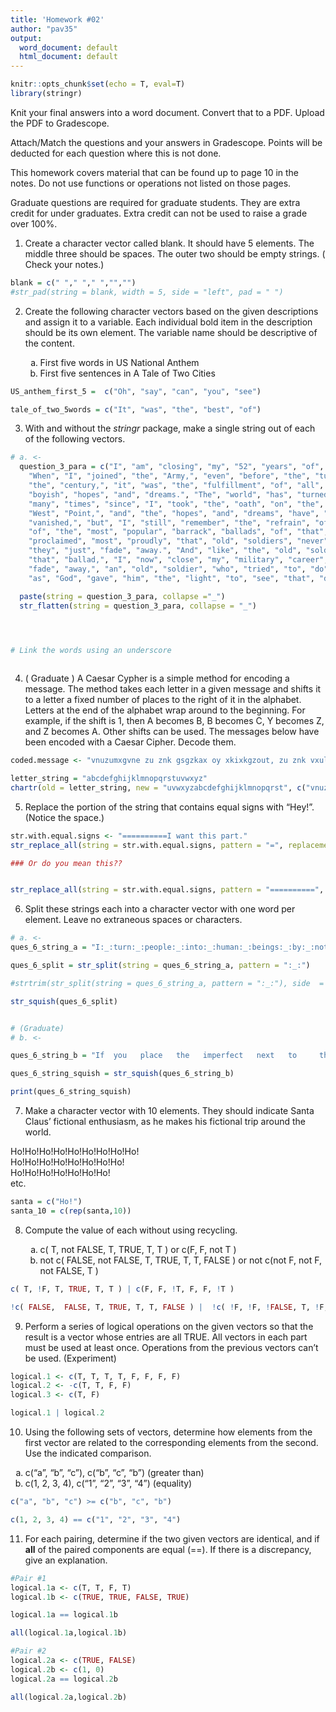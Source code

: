---
title: 'Homework #02'
author: "pav35"
output:
  word_document: default
  html_document: default
---

```{r setup, include=FALSE}
knitr::opts_chunk$set(echo = T, eval=T)
library(stringr)

```



Knit your final answers into a word document. Convert that to a PDF. Upload the PDF to Gradescope.

Attach/Match the questions and your answers in Gradescope. Points will be deducted for each question where this is not done.

This homework covers material that can be found up to page 10 in the notes. Do not use functions or operations not listed on those pages.

Graduate questions are required for graduate students. They are extra credit for under graduates. Extra credit can not be used to raise a grade over 100%.



1.	Create a character vector called blank. It should have 5 elements. The middle three should be spaces. The outer two should be empty strings. ( Check your notes.)

```{r}
blank = c(" "," "," ","","")
#str_pad(string = blank, width = 5, side = "left", pad = " ")
```

\newpage

2.	Create the following character vectors based on the given descriptions and assign it to a variable. Each individual bold item in the description should be its own element. The variable name should be descriptive of the content.

    a.	First five words in US National Anthem
    b.	First five sentences in A Tale of Two Cities 
    
```{r}
US_anthem_first_5 =  c("Oh", "say", "can", "you", "see")

tale_of_two_5words = c("It", "was", "the", "best", "of")
```
 
\newpage

3.	With and without the $stringr$ package, make a single string out of each of the following vectors.


```{r} 

# a. <- 
  question_3_para = c("I", "am", "closing", "my", "52", "years", "of", "military", "service.",
    "When", "I", "joined", "the", "Army,", "even", "before", "the", "turn", "of",
    "the", "century,", "it", "was", "the", "fulfillment", "of", "all", "of", "my",
    "boyish", "hopes", "and", "dreams.", "The", "world", "has", "turned", "over",
    "many", "times", "since", "I", "took", "the", "oath", "on", "the", "plain", "at",
    "West", "Point,", "and", "the", "hopes", "and", "dreams", "have", "long", "since",
    "vanished,", "but", "I", "still", "remember", "the", "refrain", "of", "one",
    "of", "the", "most", "popular", "barrack", "ballads", "of", "that", "day", "which",
    "proclaimed", "most", "proudly", "that", "old", "soldiers", "never", "die;",
    "they", "just", "fade", "away.", "And", "like", "the", "old", "soldier", "of",
    "that", "ballad,", "I", "now", "close", "my", "military", "career", "and", "just",
    "fade", "away,", "an", "old", "soldier", "who", "tried", "to", "do", "his", "duty",
    "as", "God", "gave", "him", "the", "light", "to", "see", "that", "duty.Good", "Bye.")

  paste(string = question_3_para, collapse ="_")
  str_flatten(string = question_3_para, collapse = "_")
  



# Link the words using an underscore



```
 
\newpage


4.	( Graduate ) A Caesar Cypher is a simple method for encoding a message. The method takes each letter in a given message and shifts it to a letter a fixed number of places to the right of it in the alphabet. Letters at the end of the alphabet wrap around to the beginning. For example, if the shift is 1, then A becomes B, B becomes C, Y becomes Z, and Z becomes A. Other shifts can be used. The messages below have been encoded with a Caesar Cipher. Decode them.

    
```{r}

coded.message <- "vnuzumxgvne zu znk gsgzkax oy xkixkgzout, zu znk vxulkyyoutgr oz oy cuxq, gtj ngxj cuxq zuu, tu sgzzkx nuc vrkgyaxghrk oz se hk."

letter_string = "abcdefghijklmnopqrstuvwxyz"
chartr(old = letter_string, new = "uvwxyzabcdefghijklmnopqrst", c("vnuzumxgvne zu znk gsgzkax oy xkixkgzout, zu znk vxulkyyoutgr oz oy cuxq, gtj ngxj cuxq zuu, tu sgzzkx nuc vrkgyaxghrk oz se hk."))

```
 
\newpage

5.	Replace the portion of the string that contains equal signs with "Hey! ". (Notice the space.)

    
```{r}
str.with.equal.signs <- "==========I want this part."
str_replace_all(string = str.with.equal.signs, pattern = "=", replacement = "Hey! ")

### Or do you mean this??


str_replace_all(string = str.with.equal.signs, pattern = "==========", replacement = "Hey! ")

```

 
\newpage


6. Split these strings each into a character vector with one word per element. Leave no extraneous spaces or characters.

```{r}

# a. <- 
ques_6_string_a = "I:_:turn:_:people:_:into:_:human:_:beings:_:by:_:not:_:making:_:them:_:into:_:gods"

ques_6_split = str_split(string = ques_6_string_a, pattern = ":_:")

#strtrim(str_split(string = ques_6_string_a, pattern = ":_:"), side  = c("both"))

str_squish(ques_6_split)


# (Graduate)
# b. <- 

ques_6_string_b = "If  you   place   the   imperfect   next   to     the   perfect, people will see the difference between the one    and the other. But if you  offer the  imperfect alone, people are    only   too apt to        be satisfied by it"

ques_6_string_squish = str_squish(ques_6_string_b) 

print(ques_6_string_squish)

```

\newpage

7. Make a character vector with 10 elements. They should indicate Santa Claus' fictional enthusiasm, as he makes his fictional trip around the world.

Ho!Ho!Ho!Ho!Ho!Ho!Ho!Ho!Ho!   
Ho!Ho!Ho!Ho!Ho!Ho!Ho!Ho!    
Ho!Ho!Ho!Ho!Ho!Ho!Ho!   
etc.

```{r}
santa = c("Ho!")
santa_10 = c(rep(santa,10))
```



 


 
\newpage

    

8. Compute the value of each without using recycling.

    a. c( T, not FALSE, T, TRUE, T, T ) or c(F, F, not T )
    b. not c( FALSE, not FALSE, T, TRUE, T, T, FALSE ) or  not c(not F, not F, not FALSE, T )
    
    
```{r}

c( T, !F, T, TRUE, T, T ) | c(F, F, !T, F, F, !T )

!c( FALSE,  FALSE, T, TRUE, T, T, FALSE ) |  !c( !F, !F, !FALSE, T, !F,!F, !FALSE )

```




 
\newpage




9. Perform a series of logical operations on the given vectors so that the result is a vector whose entries are all TRUE. All vectors in each part must be used at least once.  Operations from the previous vectors can't be used. (Experiment)

    
    
```{r}
logical.1 <- c(T, T, T, T, F, F, F, F)
logical.2 <- -c(T, T, F, F)
logical.3 <- c(T, F)

logical.1 | logical.2

```
  
\newpage
       

10. Using the following sets of vectors, determine how elements from the first vector are related to the corresponding elements from the second. Use the indicated comparison.

  a. c("a", "b", "c"), c("b", "c", "b") (greater than)
  b. c(1, 2, 3, 4), c("1", "2", "3", "4") (equality)

  
```{r}
c("a", "b", "c") >= c("b", "c", "b")

c(1, 2, 3, 4) == c("1", "2", "3", "4")

```

 
\newpage


11.  For each pairing, determine if the two given vectors are identical, and if **all** of the paired components are equal (==). If there is a discrepancy, give an explanation.



```{r}
#Pair #1
logical.1a <- c(T, T, F, T)
logical.1b <- c(TRUE, TRUE, FALSE, TRUE)

logical.1a == logical.1b

all(logical.1a,logical.1b)

#Pair #2
logical.2a <- c(TRUE, FALSE)
logical.2b <- c(1, 0)
logical.2a == logical.2b

all(logical.2a,logical.2b)
``` 

